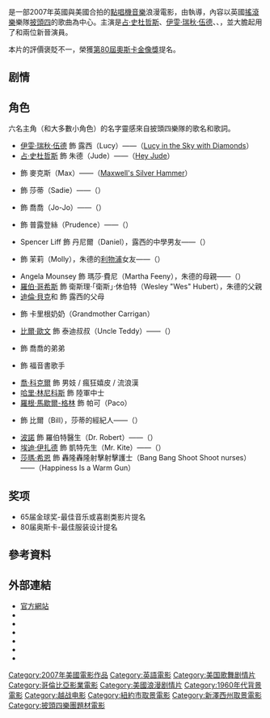{{noteTA
|T=zh-hans:恋爱心曲;zh-hant:戀愛心曲;zh-cn:穿越苍穹;zh-tw:愛是唯一;zh-hk:戀愛心曲;zh-mo:戀愛心曲;
|G1=Show
|1=zh-hans:恋爱心曲;zh-hant:戀愛心曲;zh-cn:穿越苍穹;zh-tw:愛是唯一;zh-hk:戀愛心曲;zh-mo:戀愛心曲;
}}
{{Infobox Film
| name = 戀愛心曲
| original_name = ''Across the Universe''
| image = Across the Universe 2007 movie.jpg
| caption = 海報
| director = {{link-en|茱莉·泰摩|Julie Taymor}}
| producer = Matthew Gross<br />{{link-en|珍妮佛·陶德|Jennifer Todd}}<br />{{link-en|蘇珊·陶德|Suzanne Todd}}
| writer = {{link-en|迪克·柯萊蒙|Dick Clement}}<br />{{link-en|伊恩·拉·弗倫尼斯|Ian La Frenais}}<br />茱莉·泰摩
| starring = [[伊雯·瑞秋·伍德|伊雯·瑞秋·伍德]]<br />[[占·史杜哲斯|占·史杜哲斯]]<br />{{link-en|喬·安德森|Joe Anderson (actor)}}<br />{{link-en|達納·弗克斯|Dana Fuchs}}<br />{{link-en|馬丁·路德·麥考伊|Martin Luther McCoy}}<br />{{link-en|T.V. Carpio|T.V. Carpio}}
| music = [[艾略特·高登索|艾略特·高登索]]
| cinematography = {{link-en|布魯諾·戴邦奈爾|Bruno Delbonnel}}
| editing = {{link-en|Françoise Bonnot|Françoise Bonnot}}
| production companies = {{link-en|Revolution Studios|Revolution Studios}}<br />Team Todd
| distributor = [[哥倫比亞電影公司|哥倫比亞電影公司]]
| released = {{Film date|2007|09|14|{{link-en|2007年多倫多國際電影節|2007 Toronto International Film Festival|多倫多國際電影節}}|2007|10|12|美國}}
| runtime  = 133分鐘<ref>{{Cite web |url = http://www.bbfc.co.uk/releases/across-universe-film |title = ACROSS THE UNIVERSE |publisher = British Board of Film Classification |language = en |access-date = 2018-08-29 |archive-date = 2020-09-20 |archive-url = https://web.archive.org/web/20200920155015/https://www.bbfc.co.uk/releases/across-universe-film |dead-url = no }}</ref>
| country  = {{UK}}<br />{{USA}}
| language = [[英語|英語]]
| budget   = $70,800,000<ref>{{Cite web |url = https://www.thewrap.com/inside-revolution-studios-confidential-sales-document-why-joe-roth-failed-30659/ |title = Inside the Revolution Library: Where Joe Roth Went Wrong |author = Brent Lang, Sharon Waxman |date = 2011-09-02 |publisher = The Wrap |language = en |accessdate = 2018-08-29 |archive-date = 2019-09-27 |archive-url = https://web.archive.org/web/20190927040348/https://www.thewrap.com/inside-revolution-studios-confidential-sales-document-why-joe-roth-failed-30659/ |dead-url = no }}</ref>
| gross    = $29,400,000<ref>{{Cite web |url = https://www.boxofficemojo.com/movies/?id=acrosstheuniverse.htm |title = Across the Universe |publisher = Box Office Mojo |language = en |access-date = 2018-08-29 |archive-date = 2019-08-30 |archive-url = https://web.archive.org/web/20190830172759/https://www.boxofficemojo.com/movies/?id=acrosstheuniverse.htm |dead-url = no }}</ref>
| website  = 
| amg_id   = 1:331031
| imdb_id  = 0445922
| cn_name        = 穿越苍穹
| hk_name        = 戀愛心曲
| tw_name        = 愛是唯一
}}
{{作品名稱|name=''Across the Universe''|hk=戀愛心曲|tw=愛是唯一|cn=穿越苍穹}}是一部2007年英國與美國合拍的[[點唱機音樂劇|點唱機音樂]]浪漫電影，由{{link-en|茱莉·泰摩|Julie Taymor}}執導，內容以英國[[搖滾樂|搖滾樂]]樂隊[[披頭四|披頭四]]的歌曲為中心。主演是[[占·史杜哲斯|占·史杜哲斯]]、[[伊雯·瑞秋·伍德|伊雯·瑞秋·伍德]]、{{link-en|喬·安德森|Joe Anderson (actor)}}、{{link-en|T.V. Carpio|T.V. Carpio}}，並大膽起用了{{link-en|達納·弗克斯|Dana Fuchs}}和{{link-en|馬丁·路德·麥考伊|Martin Luther McCoy}}兩位新晉演員。

本片的評價褒貶不一，榮獲[[第80屆奧斯卡金像獎|第80屆奧斯卡金像獎]]提名。

== 剧情 ==

== 角色 ==
六名主角（和大多數小角色）的名字靈感來自披頭四樂隊的歌名和歌詞。
*[[伊雯·瑞秋·伍德|伊雯·瑞秋·伍德]] 飾 露西（Lucy）——（[[Lucy_in_the_Sky_with_Diamonds|Lucy in the Sky with Diamonds]]）
*[[占·史杜哲斯|占·史杜哲斯]] 飾 朱德（Jude）——（[[Hey_Jude|Hey Jude]]）
*{{link-en|喬·安德森|Joe Anderson (actor)}} 飾 麥克斯（Max）——（[[Maxwell's_Silver_Hammer|Maxwell's Silver Hammer]]）
*{{link-en|達納·弗克斯|Dana Fuchs}} 飾 莎蒂（Sadie）——（{{link-en|Sexy Sadie|Sexy Sadie}}）
*{{link-en|馬丁·路德·麥考伊|Martin Luther McCoy}} 飾 喬喬（Jo-Jo）——（{{link-en|Get Back|Get Back}}）
*{{link-en|T.V. Carpio|T.V. Carpio}} 飾 普露登絲（Prudence）——（{{link-en|Dear Prudence|Dear Prudence}}）
*Spencer Liff 飾 丹尼爾（Daniel），露西的中學男友——（{{link-en|Rocky Raccoon|Rocky Raccoon}}）
*{{link-en|麗莎·霍格|Lisa Hogg}} 飾 茉莉（Molly），朱德的[[利物浦|利物浦]]女友——（{{link-en|Ob-La-Di, Ob-La-Da|Ob-La-Di, Ob-La-Da}}）
*Angela Mounsey 飾 瑪莎·費尼（Martha Feeny），朱德的母親——（{{link-en|Martha My Dear|Martha My Dear}}）
*[[羅伯·哥希斯|羅伯·哥希斯]] 飾 衛斯理·「衛斯」·休伯特（Wesley "Wes" Hubert），朱德的父親
*[[迪倫·貝克|迪倫·貝克]]和{{link-en|琳達·艾蒙|Linda Emond}} 飾 露西的父母
*{{link-en|林恩·寇恩|Lynn Cohen}} 飾 卡里根奶奶（Grandmother Carrigan）
*[[比爾·歐文|比爾·歐文]] 飾 泰迪叔叔（Uncle Teddy）——（{{link-en|Teddy Boy (song)|Teddy Boy (song)|Teddy Boy}}）
*{{link-en|提摩西·米托雀姆|Timothy Mitchum|提摩西·T·米托雀姆}} 飾 喬喬的弟弟
*{{link-en|卡洛·伍茲|Carol Woods}} 飾 福音書歌手
*[[喬·科克爾|喬·科克爾]] 飾 男妓 / 瘋狂嬉皮 / 流浪漢
*[[哈里·林尼科斯|哈里·林尼科斯]] 飾 陸軍中士
*[[羅根·馬歇爾-格林|羅根·馬歇爾-格林]] 飾 帕可（Paco）
*{{link-en|詹姆斯·厄爾巴尼亞克|James Urbaniak}} 飾 比爾（Bill），莎蒂的經紀人——（{{link-en|The Continuing Story of Bungalow Bill|The Continuing Story of Bungalow Bill}}）
*[[波諾|波諾]] 飾 羅伯特醫生（Dr. Robert）——（{{link-en|Doctor Robert|Doctor Robert}}）
*[[埃迪·伊扎德|埃迪·伊扎德]] 飾 凱特先生（Mr. Kite）——（{{link-en|Being for the Benefit of Mr. Kite!|Being for the Benefit of Mr. Kite!}}）
*[[莎瑪·希恩|莎瑪·希恩]] 飾 轟隆轟隆射擊射擊護士（Bang Bang Shoot Shoot nurses）——（Happiness Is a Warm Gun）

== 奖项 ==
*65届金球奖-最佳音乐或喜剧类影片提名
*80届奥斯卡-最佳服装设计提名

== 參考資料 ==
{{Reflist}}

==外部連結==
{{wikiquote|en:Across the Universe|戀愛心曲}}
* [http://www.sonypictures.com/homevideo/acrosstheuniverse/ 官方網站] {{Wayback|url=http://www.sonypictures.com/homevideo/acrosstheuniverse/ |date=20101120155835 }}
* {{imdb title|id=0445922|title=Across the Universe}}
* {{rotten-tomatoes|id=across_the_universe|title=戀愛心曲}}
* {{metacritic film|id=acrosstheuniverse|title=戀愛心曲}}
* {{mojo title|id=acrosstheuniverse|title=戀愛心曲}}
* {{amg movie|id=1:331031|title=戀愛心曲}}
* {{MySpace|julietaymor|戀愛心曲}}

{{Authority control}}
{{DEFAULTSORT:Across the Universe}}
[[Category:2007年美國電影作品|Category:2007年美國電影作品]]
[[Category:英語電影|Category:英語電影]]
[[Category:美国歌舞剧情片|Category:美国歌舞剧情片]]
[[Category:哥倫比亞影業電影|Category:哥倫比亞影業電影]]
[[Category:美國浪漫剧情片|Category:美國浪漫剧情片]]
[[Category:1960年代背景電影|Category:1960年代背景電影]]
[[Category:越战电影|Category:越战电影]]
[[Category:紐約市取景電影|Category:紐約市取景電影]]
[[Category:新澤西州取景電影|Category:新澤西州取景電影]]
[[Category:披頭四樂團題材電影|Category:披頭四樂團題材電影]]